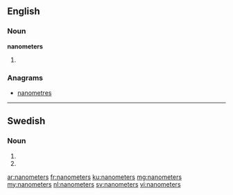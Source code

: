 ==English==

===Noun===
'''nanometers'''

# {{plural of|nanometer}}

===Anagrams===
* [[nanometres#English|nanometres]]

----

==Swedish==

===Noun===
{{head|sv|noun form}}

# {{sv-noun-form-indef-gen-pl|nanometer}}
# {{sv-noun-form-indef-gen|nanometer}}

[[ar:nanometers]]
[[fr:nanometers]]
[[ku:nanometers]]
[[mg:nanometers]]
[[my:nanometers]]
[[nl:nanometers]]
[[sv:nanometers]]
[[vi:nanometers]]